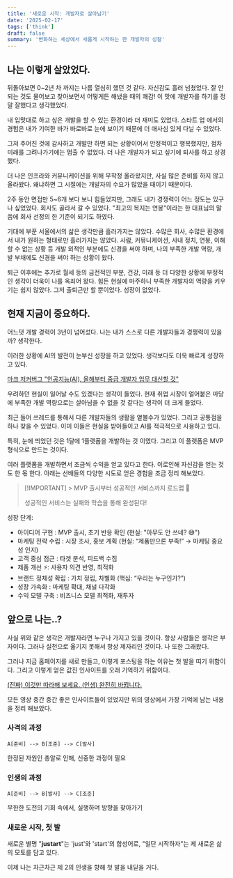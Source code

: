 ```yaml
---
title: '새로운 시작: 개발자로 살아남기'
date: '2025-02-17'
tags: ['think']
draft: false
summary: '변화하는 세상에서 새롭게 시작하는 한 개발자의 성찰'
---
```


## 나는 이렇게 살았었다.

뒤돌아보면 0~2년 차 까지는 나름 열심히 했던 것 같다. 자신감도 흘러 넘쳤었다. 잘 안 되는 것도 물어보고 찾아보면서 어떻게든 해냈을 때의 쾌감! 이 맛에 개발자를 하기를 정말 잘했다고 생각했었다.

내 입맛대로 하고 싶은 개발을 할 수 있는 환경이라 더 재미도 있었다. 스타트 업 에서의 경험은 내가 기여한 바가 바로바로 눈에 보이기 때문에 더 애사심 있게 다닐 수 있었다.

그저 주어진 것에 감사하고 개발만 하면 되는 상황이어서 안정적이고 행복했지만, 점차 미래를 그려나가기에는 멈출 수 없었다. 더 나은 개발자가 되고 싶기에 퇴사를 하고 상경했다.

더 나은 인프라와 커뮤니케이션을 위해 무작정 올라왔지만, 사실 많은 준비를 하지 않고 올라왔다. 왜냐하면 그 시절에는 개발자의 수요가 많았을 때이기 때문이다.

2주 동안 면접만 5~6개 보다 보니 힘들었지만, 그래도 내가 경쟁력이 어느 정도는 있구나 싶었었다. 회사도 골라서 갈 수 있었다. "최고의 복지는 연봉"이라는 한 대표님의 말씀에 회사 선정의 한 기준이 되기도 하였다.

기대에 부푼 서울에서의 삶은 생각만큼 흘러가지는 않았다. 수많은 회사, 수많은 환경에서 내가 원하는 형태로만 흘러가지는 않았다. 사람, 커뮤니케이션, 사내 정치, 연봉, 이해할 수 없는 상황 등 개발 외적인 부분에도 신경을 써야 하며, 나의 부족한 개발 역량, 개발 부채에도 신경을 써야 하는 상황이 왔다.

퇴근 이후에는 추가로 월세 등의 금전적인 부분, 건강, 미래 등 더 다양한 상황에 부정적인 생각이 더욱이 나를 옥죄어 왔다. 힘든 현실에 마주하니 부족한 개발자의 역량을 키우기는 쉽지 않았다. 그저 출퇴근만 할 뿐이었다. 성장이 없었다.

## 현재 지금이 중요하다.

어느덧 개발 경력이 3년이 넘어섰다. 나는 내가 스스로 다른 개발자들과 경쟁력이 있을까? 생각한다.

이러한 상황에 AI의 발전이 눈부신 성장을 하고 있었다. 생각보다도 더욱 빠르게 성장하고 있다.

[마크 저커버그 "인공지능(AI), 올해부터 중급 개발자 업무 대신할 것"](https://v.daum.net/v/9Fe6q3kP1F)

우려하던 현실이 일어날 수도 있겠다는 생각이 들었다. 현재 취업 시장이 얼어붙은 마당에 부족한 개발 역량으로는 살아남을 수 없을 것 같다는 생각이 더 크게 들었다.

최근 들어 쓰레드를 통해서 다른 개발자들의 생활을 옅볼수가 있었다. 그리고 공통점을 하나 찾을 수 있었다. 이미 이들은 현실을 받아들이고 AI를 적극적으로 사용하고 있다.

특히, 눈에 띄었던 것은 1달에 1플랫폼을 개발하는 것 이였다. 그리고 이 플랫폼은 MVP 형식으로 만드는 것이다.

여러 플랫폼을 개발하면서 조금씩 수익을 얻고 있다고 한다. 이로인해 자신감을 얻는 것도 한 몫 한다. 아래는 선배들의 다양한 시도로 얻은 경험을 조금 정리 해보았다.

> [!IMPORTANT] > MVP 출시부터 성공적인 서비스까지 로드맵 🚀
>
> 성공적인 서비스는 실패와 학습을 통해 완성된다!

성장 단계:

- 아이디어 구현 : MVP 출시, 초기 반응 확인 (현실: "아무도 안 쓰네? 😅")
- 마케팅 전략 수립 : 시장 조사, 홍보 계획 (현실: “제품만으론 부족!” → 마케팅 중요성 인지)
- 고객 중심 접근 : 타겟 분석, 피드백 수집
- 제품 개선 ⚡: 사용자 의견 반영, 최적화
- 브랜드 정체성 확립 : 가치 정립, 차별화 (핵심: “우리는 누구인가?”)
- 성장 가속화 : 마케팅 확대, 채널 다각화
- 수익 모델 구축 : 비즈니스 모델 최적화, 재투자

## 앞으로 나는..?

사실 위와 같은 생각은 개발자라면 누구나 가지고 있을 것이다. 항상 사람들은 생각은 부자이다. 그러나 실천으로 옮기지 못해서 항상 제자리인 것이다. 나 또한 그래왔다.

그러나 지금 홈페이지를 새로 만들고, 이렇게 포스팅을 하는 이유는 첫 발을 띠기 위함이다. 그리고 이렇게 얻은 값진 인사이트를 오래 기억하기 위함이다.

[(진짜) 이것만 따라해 보세요. (인생) 완전히 바뀝니다.](https://youtu.be/OtrjzVczCJg?si=TfY7WjVrTSiHWqtG)

모든 영상 중간 중간 좋은 인사이트들이 있었지만 위의 영상에서 가장 기억에 남는 내용을 정리 해보았다.

### 사격의 과정

```
A[준비] --> B[조준] --> C[발사]
```

한정된 자원인 총알로 인해, 신중한 과정이 필요

### 인생의 과정

```
A[준비] --> B[발사] --> C[조준]
```

무한한 도전의 기회 속에서, 실행하며 방향을 찾아가기

### 새로운 시작, 첫 발

새로운 별명 "**justart**"는 'just'와 'start'의 합성어로,
"일단 시작하자"는 제 새로운 삶의 모토를 담고 있다.

이제 나는 차근차근 제 2의 인생을 향해 첫 발을 내딛을 거다.
